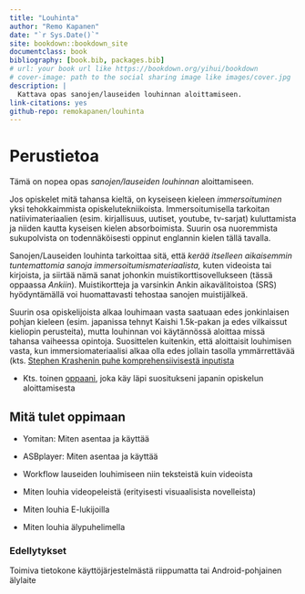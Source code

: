 ```yaml
--- 
title: "Louhinta"
author: "Remo Kapanen"
date: "`r Sys.Date()`"
site: bookdown::bookdown_site
documentclass: book
bibliography: [book.bib, packages.bib]
# url: your book url like https://bookdown.org/yihui/bookdown
# cover-image: path to the social sharing image like images/cover.jpg
description: |
  Kattava opas sanojen/lauseiden louhinnan aloittamiseen. 
link-citations: yes
github-repo: remokapanen/louhinta
---
```


# Perustietoa {-}

Tämä on nopea opas *sanojen/lauseiden louhinnan* aloittamiseen. 

Jos opiskelet mitä tahansa kieltä, on kyseiseen kieleen _immersoituminen_ yksi tehokkaimmista opiskelutekniikoista. Immersoitumisella tarkoitan natiivimateriaalien (esim. kirjallisuus, uutiset, youtube, tv-sarjat) kuluttamista ja niiden kautta kyseisen kielen absorboimista. Suurin osa nuoremmista sukupolvista on todennäköisesti oppinut englannin kielen tällä tavalla. 

Sanojen/Lauseiden louhinta tarkoittaa sitä, että _kerää itselleen aikaisemmin tuntemattomia sanoja immersoitumismateriaalista,_ kuten videoista tai kirjoista, ja siirtää nämä sanat johonkin muistikorttisovellukseen (tässä oppaassa *Ankiin*). Muistikortteja ja varsinkin Ankin aikavälitoistoa (SRS) hyödyntämällä voi huomattavasti tehostaa sanojen muistijälkeä. 

Suurin osa opiskelijoista alkaa louhimaan vasta saatuaan edes jonkinlaisen pohjan kieleen (esim. japanissa tehnyt Kaishi 1.5k-pakan ja edes vilkaissut kieliopin perusteita), mutta louhinnan voi käytännössä aloittaa missä tahansa vaiheessa opintoja. 
Suosittelen kuitenkin, että aloittaisit louhimisen vasta, kun immersiomateriaalisi alkaa olla edes jollain tasolla ymmärrettävää (kts. [Stephen Krashenin puhe komprehensiivisestä inputista](https://youtu.be/NiTsduRreug?si=Udp5c-lxH75kVLqy)

- Kts. toinen [oppaani](https://remokapanen.com/project/kielten-perusteet/), joka käy läpi suositukseni japanin opiskelun aloittamisesta

## Mitä tulet oppimaan {-}

- Yomitan: Miten asentaa ja käyttää

- ASBplayer: Miten asentaa ja käyttää

- Workflow lauseiden louhimiseen niin teksteistä kuin videoista 

- Miten louhia videopeleistä (erityisesti visuaalisista novelleista)

- Miten louhia E-lukijoilla

- Miten louhia älypuhelimella 

### Edellytykset {-}
Toimiva tietokone käyttöjärjestelmästä riippumatta tai Android-pohjainen älylaite